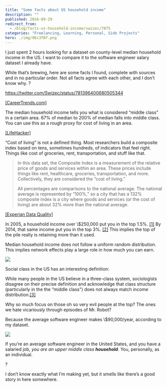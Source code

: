 ```yaml
---
title: "Some facts about US household income"
description: ""
published: 2016-09-29
redirect_from:
  - /blog/facts-us-household-income/swizec/7075
categories: "Freelancing, Learning, Personal, Side Projects"
hero: ./img/96c3fBf.png
---
```


I just spent 2 hours looking for a dataset on county-level median household income in the US. I want to compare it to the software engineer salary dataset I already have.

While that’s brewing, here are some facts I found, complete with sources and in no particular order. Not all facts agree with each other, and I don’t know why. ?

https://twitter.com/Swizec/status/781396400680505344

[\[CareerTrends.com\]](http://cost-of-living.careertrends.com/l/615/The-United-States)

The median household income tells you what is considered “middle class” in a certain area. 67% of median to 200% of median falls into middle class. You can use this as a rough proxy for cost of living in an area.

[\[LifeHacker\]](http://lifehacker.com/how-the-median-income-compares-to-cost-of-living-in-129-1727448351)

“Cost of living” is not a defined thing. Most researchers build a composite index based on tens, sometimes hundreds, of indicators that feel right. Things like cost of groceries, rent, transportation, and stuff like that.

> In this data set, the Composite Index is a measurement of the relative price of goods and services within an area. These prices include things like rent, healthcare, groceries, transportation, and more. Collectively, they are considered the “cost of living.”
>
> All percentages are comparisons to the national average. The national average is represented by “100%,” so a city that has a 132% composite index is a city where goods and services (or the cost of living) are about 32% more than the national average.

[\[Experian Data Quality\]](https://www.edq.com/data-quality-infographics/cost-of-living-in-america/)

In 2005, a household income over \\$250,000 put you in the top 1.5%. [\[1\]](https://en.wikipedia.org/wiki/Affluence_in_the_United_States) By 2014, that same income put you in the top 3%. [\[2\]](https://en.wikipedia.org/wiki/Household_income_in_the_United_States#Distribution_of_household_income) This implies the top of the pile really is retaining more than it used.

Median household income does not follow a uniform random distribution. This implies network effects play a large role in how much you can earn.

![](./img/e_2012png4g2i30.png)

Social class in the US has an interesting definition:

While many people in the US believe in a three-class system, sociologists disagree on their precise definition and acknowledge that class structure (particularly in the the “middle class") does not always match income distribution.[\[3\]](https://en.wikipedia.org/wiki/Household_income_in_the_United_States#Social_class)

Why so much focus on those oh so very evil people at the top? The ones we hate vicariously through episodes of Mr. Robot?

Because the average software engineer makes \\$90,000/year, according to my dataset.

![](./img/96c3fBf.png)

If you’re an average software engineer in the United States, and you have a salaried job, _you are an upper middle class **household**_. You, personally, as an individual.

?

I don’t know exactly what I’m making yet, but it smells like there’s a good story in here somewhere.
